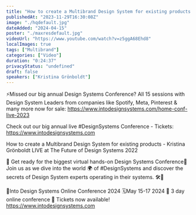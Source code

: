 ```yaml
---
title: "How to create a Multibrand Design System for existing products - Kristina Grönboldt"
publishedAt: "2023-11-29T16:30:08Z"
image: "./hqdefault.jpg"
dateAdded: "2024-04-15"
poster: "./maxresdefault.jpg"
videoUrl: "https://www.youtube.com/watch?v=z5ggA68Ehd8"
localImages: true
tags: ["Multibrand"]
categories: ["Video"]
duration: "0:24:37"
privacyStatus: "undefined"
draft: false
speakers: ["Kristina Grönboldt"]
---
```

⚡️Missed our big annual Design Systems Conference? All 15 sessions with Design System Leaders from companies like Spotify, Meta, Pinterest & many more now for sale: https://www.intodesignsystems.com/home-conf-live-2023

Check out our big annual live #DesignSystems Conference - Tickets: https://www.intodesignsystems.com

How to create a Multibrand Design System for existing products - Kristina Grönboldt LIVE at The Future of Design Systems 2022 

🌟 Get ready for the biggest virtual hands-on Design Systems Conference🌟
Join us as we dive into the world 🌍 of #DesignSystems and discover the secrets of Design System experts operating in their systems. 🛠️🎨

📐Into Design Systems Online Conference 2024
🗓️May 15-17 2024
🚀 3 day online conference
🎫 Tickets now available! 
https://www.intodesignsystems.com

